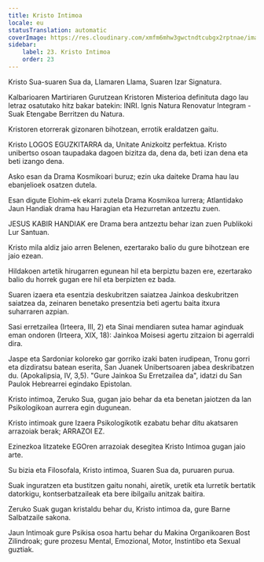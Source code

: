 ```yaml
---
title: Kristo Intimoa
locale: eu
statusTranslation: automatic
coverImage: https://res.cloudinary.com/xmfm6mhw3gwctndtcubgx2rptnae/image/upload/v1741354419/small_cover_la_gran_rebelion_28716e29d2.webp
sidebar:
    label: 23. Kristo Intimoa
    order: 23
---
```

Kristo Sua-suaren Sua da, Llamaren Llama, Suaren Izar Signatura.

Kalbarioaren Martiriaren Gurutzean Kristoren Misterioa definituta dago lau letraz osatutako hitz bakar batekin: INRI. Ignis Natura Renovatur Integram - Suak Etengabe Berritzen du Natura.

Kristoren etorrerak gizonaren bihotzean, errotik eraldatzen gaitu.

Kristo LOGOS EGUZKITARRA da, Unitate Anizkoitz perfektua. Kristo unibertso osoan taupadaka dagoen bizitza da, dena da, beti izan dena eta beti izango dena.

Asko esan da Drama Kosmikoari buruz; ezin uka daiteke Drama hau lau ebanjelioek osatzen dutela.

Esan digute Elohim-ek ekarri zutela Drama Kosmikoa lurrera; Atlantidako Jaun Handiak drama hau Haragian eta Hezurretan antzeztu zuen.

JESUS KABIR HANDIAK ere Drama bera antzeztu behar izan zuen Publikoki Lur Santuan.

Kristo mila aldiz jaio arren Belenen, ezertarako balio du gure bihotzean ere jaio ezean.

Hildakoen artetik hirugarren egunean hil eta berpiztu bazen ere, ezertarako balio du horrek gugan ere hil eta berpizten ez bada.

Suaren izaera eta esentzia deskubritzen saiatzea Jainkoa deskubritzen saiatzea da, zeinaren benetako presentzia beti agertu baita itxura suharraren azpian.

Sasi erretzailea (Irteera, III, 2) eta Sinai mendiaren sutea hamar aginduak eman ondoren (Irteera, XIX, 18): Jainkoa Moisesi agertu zitzaion bi agerraldi dira.

Jaspe eta Sardoniar koloreko gar gorriko izaki baten irudipean, Tronu gorri eta dizdiratsu batean eserita, San Juanek Unibertsoaren jabea deskribatzen du. (Apokalipsia, IV, 3,5). "Gure Jainkoa Su Erretzailea da", idatzi du San Paulok Hebrearrei egindako Epistolan.

Kristo intimoa, Zeruko Sua, gugan jaio behar da eta benetan jaiotzen da lan Psikologikoan aurrera egin dugunean.

Kristo intimoak gure Izaera Psikologikotik ezabatu behar ditu akatsaren arrazoiak berak; ARRAZOI EZ.

Ezinezkoa litzateke EGOren arrazoiak desegitea Kristo Intimoa gugan jaio arte.

Su bizia eta Filosofala, Kristo intimoa, Suaren Sua da, puruaren purua.

Suak inguratzen eta bustitzen gaitu nonahi, airetik, uretik eta lurretik bertatik datorkigu, kontserbatzaileak eta bere ibilgailu anitzak baitira.

Zeruko Suak gugan kristaldu behar du, Kristo intimoa da, gure Barne Salbatzaile sakona.

Jaun Intimoak gure Psikisa osoa hartu behar du Makina Organikoaren Bost Zilindroak; gure prozesu Mental, Emozional, Motor, Instintibo eta Sexual guztiak.

